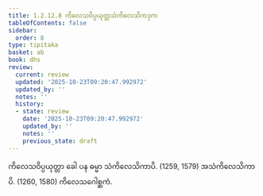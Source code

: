 ```yaml
---
title: 1.2.12.8 ကိလေသဝိပ္ပယုတ္တသံကိလေသိကဒုက
tableOfContents: false
sidebar:
  order: 8
type: tipitaka
basket: ab
book: dhs
review:
  current: review
  updated: '2025-10-23T09:20:47.992972'
  updated_by: ''
  notes: ''
  history:
  - state: review
    date: '2025-10-23T09:20:47.992972'
    updated_by: ''
    notes: ''
    previous_state: draft
---
```



<ReviewStatus review={frontmatter.review} showDetails={true} />

<HypothesisAnnotation frontmatter={frontmatter} />

<DynamicBreadcrumb />

<Division number="104" book="dhs" e="ch" v="29" p="13">

<Paragraph number="242" book="dhs">
ကိလေသဝိပ္ပယုတ္တာ ခေါ ပန ဓမ္မာ သံကိလေသိကာပိ. (<Emphasis>1259, 1579</Emphasis>)
</Paragraph>

<Paragraph number="243" book="dhs">
အသံကိလေသိကာပိ. (<Emphasis>1260, 1580</Emphasis>)

</Paragraph>
</Division>

<Paragraph number="244" type="center" book="dhs">
ကိလေသဂေါစ္ဆကံ.
</Paragraph>